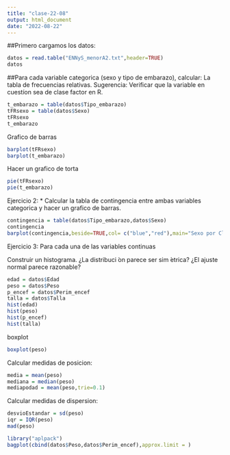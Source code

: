 ```yaml
---
title: "clase-22-08"
output: html_document
date: "2022-08-22"
---
```


##Primero cargamos los datos:
```r
datos = read.table("ENNyS_menorA2.txt",header=TRUE)
datos
```

##Para cada variable categorica (sexo y tipo de embarazo), calcular: 
La tabla de frecuencias relativas. 
Sugerencia: Verificar que la variable en cuestíon sea de clase factor en R.

```r
t_embarazo = table(datos$Tipo_embarazo)
tFRsexo = table(datos$Sexo)
tFRsexo
t_embarazo
```

Grafico de barras
```r
barplot(tFRsexo)
barplot(t_embarazo)
```

Hacer un grafico de torta 
```r
pie(tFRsexo)
pie(t_embarazo)
```
Ejercicio 2: 
* Calcular la tabla de contingencia entre ambas variables categorica y hacer un grafico de barras. 
```r
contingencia = table(datos$Tipo_embarazo,datos$Sexo)
contingencia
barplot(contingencia,beside=TRUE,col= c("blue","red"),main="Sexo por Clase",legend = rownames(contingencia),args.legend = list(x = "topleft") )
```
Ejercicio 3:
Para cada una de las variables continuas

Construir un histograma. ¿La distribuci ́on parece ser sim ́etrica? ¿El ajuste normal parece razonable?

```r
edad = datos$Edad
peso = datos$Peso
p_encef = datos$Perim_encef
talla = datos$Talla
hist(edad)
hist(peso)
hist(p_encef)
hist(talla)
```
boxplot
```r
boxplot(peso)
```
Calcular medidas de posicion: 
```r
media = mean(peso)
mediana = median(peso)
mediapodad = mean(peso,trie=0.1)
```

Calcular medidas de dispersion:
```r
desvioEstandar = sd(peso)
iqr = IQR(peso)
mad(peso)
```


```r
library("aplpack")
bagplot(cbind(datos$Peso,datos$Perim_encef),approx.limit = )
```


